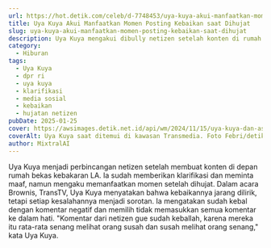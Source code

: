 ```yaml
---
url: https://hot.detik.com/celeb/d-7748453/uya-kuya-akui-manfaatkan-momen-posting-kebaikan-saat-dihujat
title: Uya Kuya Akui Manfaatkan Momen Posting Kebaikan saat Dihujat
slug: uya-kuya-akui-manfaatkan-momen-posting-kebaikan-saat-dihujat
description: Uya Kuya mengakui dibully netizen setelah konten di rumah bekas kebakaran. Ia minta maaf dan memanfaatkan momen untuk menunjukkan kebaikan yang dilakukannya.
category:
  - Hiburan
tags:
  - Uya Kuya
  - dpr ri
  - uya kuya
  - klarifikasi
  - media sosial
  - kebaikan
  - hujatan netizen
pubDate: 2025-01-25
cover: https://awsimages.detik.net.id/api/wm/2024/11/15/uya-kuya-dan-astrid-3_169.jpeg?wid=54&w=650&v=1&t=jpeg
coverAlt: Uya Kuya saat ditemui di kawasan Transmedia. Foto Febri/detikHOT
author: MixtralAI
---
```

Uya Kuya menjadi perbincangan netizen setelah membuat konten di depan rumah bekas kebakaran LA. Ia sudah memberikan klarifikasi dan meminta maaf, namun mengaku memanfaatkan momen setelah dihujat. Dalam acara Brownis, TransTV, Uya Kuya menyatakan bahwa kebaikannya jarang dilirik, tetapi setiap kesalahannya menjadi sorotan. Ia mengatakan sudah kebal dengan komentar negatif dan memilih tidak memasukkan semua komentar ke dalam hati. "Komentar dari netizen gue sudah keballah, karena mereka itu rata-rata senang melihat orang susah dan susah melihat orang senang," kata Uya Kuya.
